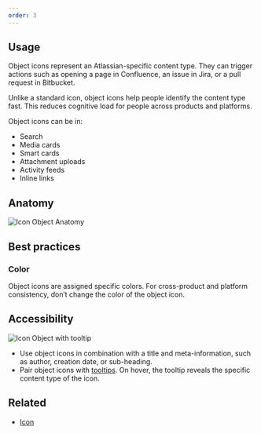 ```yaml
---
order: 3
---
```


## Usage

Object icons represent an Atlassian-specific content type. They can trigger actions such as opening a page in Confluence, an issue in Jira, or a pull request in Bitbucket.

Unlike a standard icon, object icons help people identify the content type fast. This reduces cognitive load for people across products and platforms.

Object icons can be in:

- Search
- Media cards
- Smart cards
- Attachment uploads
- Activity feeds
- Inline links

## Anatomy

![Icon Object Anatomy](images/icon-object-anatomy.png)

## Best practices

### Color

Object icons are assigned specific colors. For cross-product and platform consistency, don’t change the color of the object icon.

## Accessibility

![Icon Object with tooltip](images/icon-object-tooltip.png)

- Use object icons in combination with a title and meta-information, such as author, creation date, or sub-heading.
- Pair object icons with [tooltips](/components/tooltip). On hover, the tooltip reveals the specific content type of the icon.

## Related

- [Icon](/components/icon)
